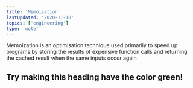 ```yaml
---
title: 'Memoization'
lastUpdated: '2020-11-18'
topics: ['engineering']
type: 'note'
---
```


Memoization is an optimisation technique used primarily to speed up programs by storing the results of expensive function calls and returning the cached result when the same inputs occur again


<div style={{ padding: '10px 30px', backgroundColor: 'green' }}>
  <h2>Try making this heading have the color green!</h2>
</div>